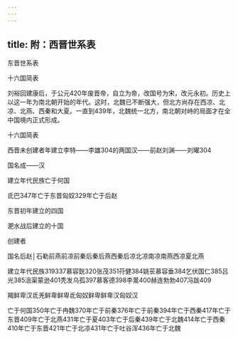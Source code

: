 ```yaml
---
---
---
```

title: 附：西晋世系表
---



东晋世系表

十六国简表

刘裕回建康后，于公元420年废晋帝，自立为帝，改国号为宋，改元永初。历史上以这一年为南北朝开始的年代。这时，北魏已不断强大，但北方尚存在西凉、北凉、北燕、西秦和大夏。一直到439年，北魏统一北方，南北朝对峙的局面才在全中国境内正式形成。

十六国简表

西晋未创建者年建立李特——李雄304的两国汉——前赵刘渊——刘曜304

国名成——汉

建立年代民族亡于何国

氐巴347年亡于东晋匈奴329年亡于后赵

东晋初年建立的四国

淝水战后建立的十国

创建者

国名后赵│石勒前燕前凉前秦后秦后燕西秦后凉北凉南凉南燕西凉夏北燕

建立年代民族319337慕容皝320张茂351苻健384姚苌慕容垂384乞伏国仁385吕光385沮渠蒙逊401秃发乌孤397慕客德398李暠400赫连勃勃407冯跋409

羯鲜卑汉氐羌鲜卑鲜卑氐匈奴鲜卑鲜卑汉匈奴汉

亡于何国350年亡于冉魏370年亡于前秦376年亡于前秦394年亡于西秦417年亡于东晋409年亡于北燕431年亡于夏403年亡于后秦439年亡于北魏414年亡于西秦410年亡于东晋421年亡于北凉431年亡于吐谷浑436年亡于北魏